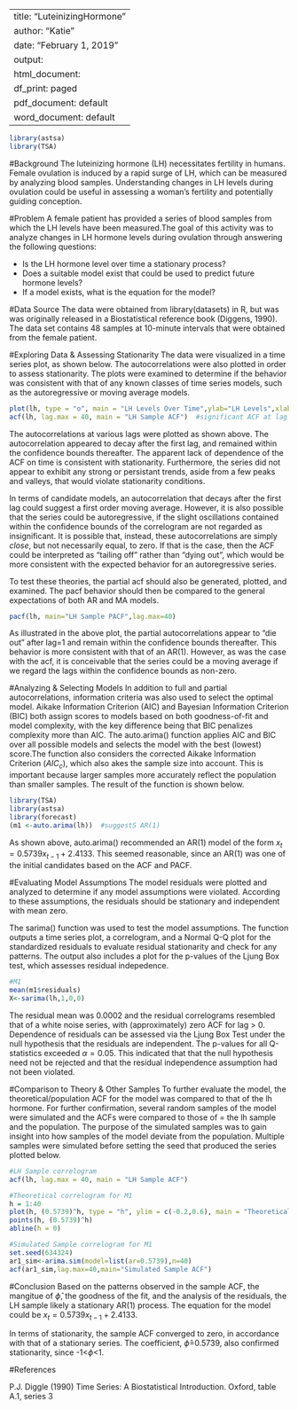 
---
title: "LuteinizingHormone"
author: "Katie"
date: "February 1, 2019"
output:
  html_document:
    df_print: paged
  pdf_document: default
  word_document: default
---

```r
library(astsa)
library(TSA)
```

#Background
The luteinizing hormone (LH) necessitates fertility in humans. Female ovulation is induced by a rapid surge of LH, which can be measured by analyzing blood samples. Understanding changes in LH levels during ovulation could be useful in assessing a woman's fertility and potentially guiding conception. 

#Problem 
A female patient has provided a series of blood samples from which the LH levels have been measured.The goal of this activity was to analyze changes in LH hormone levels during ovulation through answering the following questions:

 * Is the LH hormone level over time a stationary process?
 * Does a suitable model exist that could be used to predict future hormone levels?
 * If a model exists, what is the equation for the model?

#Data Source
The data were obtained from library(datasets) in R, but was was originally released in a Biostatistical reference book (Diggens, 1990). The data set contains 48 samples at 10-minute intervals that were obtained from the female patient.

#Exploring Data & Assessing Stationarity
The data were visualized in a time series plot, as shown below. The autocorrelations were also plotted in order to assess stationarity. The plots were examined to determine if the behavior was consistent with that of any known classes of time series models, such as the autoregressive or moving average models. 

```r

plot(lh, type = "o", main = "LH Levels Over Time",ylab="LH Levels",xlab="Time in Seconds")
acf(lh, lag.max = 40, main = "LH Sample ACF")  #significant ACF at lag 1, ACF approximately zero                                                            elsewhere => AR(1)
```

The autocorrelations at various lags were plotted as shown above. The autocorrelation appeared to decay after the first lag, and remained within the confidence bounds thereafter. The apparent lack of dependence of the ACF on time is consistent with stationarity. Furthermore, the series did not appear to exhibit any strong or persistant trends, aside from a few peaks and valleys, that would violate stationarity conditions.

In terms of candidate models, an autocorrelation that decays after the first lag could suggest a first order moving average. However, it is also possible that the series could be autoregressive, if the slight oscillations contained within the confidence bounds of the correlogram are not regarded as insignificant. It is possible that, instead, these autocorrelations are simply *close*, but not necessarily equal, to zero. If that is the case, then the ACF could be interpreted as "tailing off" rather than  "dying out", which would be more consistent with the expected behavior for an autoregressive series. 

To test these theories, the partial acf should also be generated, plotted, and examined. The pacf behavior should then be compared to the general expectations of both AR and MA models.

```r
pacf(lh, main="LH Sample PACF",lag.max=40)
```

As illustrated in the above plot, the partial autocorrelations appear to "die out" after lag=1 and remain within the confidence bounds thereafter. This behavior is more consistent with that of an AR(1). However, as was the case with the acf, it is conceivable that the series could be a moving average if we regard the lags within the confidence bounds as non-zero.

#Analyzing & Selecting Models
In addition to full and partial autocorrelations, information criteria was also used to select the optimal model. Aikake Information Criterion (AIC) and Bayesian Information Criterion (BIC) both assign scores to models based on both goodness-of-fit and model complexity, with the key difference being that BIC penalizes complexity more than AIC. The auto.arima() function applies AIC and BIC over all possible models and selects the model with the best (lowest) score.The function also considers the corrected Aikake Information Criterion ($AIC_c$), which also akes the sample size into account. This is important because larger samples more accurately reflect the population than smaller samples. The result of the function is shown below. 

```r
library(TSA)
library(astsa)
library(forecast)
(m1 <-auto.arima(lh))  #suggestS AR(1)
```

As shown above, auto.arima() recommended an AR(1) model of the form $x_t=0.5739x_{t-1}+2.4133$. This seemed 
reasonable, since an AR(1) was one of the initial candidates based on the ACF and PACF.

#Evaluating Model Assumptions
The model residuals were plotted and analyzed to determine if any model assumptions were violated. According to these assumptions, the residuals should be stationary and independent with mean zero.

The sarima() function was used to test the model assumptions. The function outputs a time series plot, a correlogram, and a Normal Q-Q plot for the standardized residuals to evaluate residual stationarity and check for any patterns. The output also includes a plot for the p-values of the Ljung Box test, which assesses residual indepedence. 

```r
#M1
mean(m1$residuals)
X<-sarima(lh,1,0,0)
```

The residual mean was 0.0002 and the residual correlograms resembled that of a white noise series, with (approximately) zero ACF for lag > 0. Dependence of residuals can be assessed via the Ljung Box Test under the null hypothesis that the residuals are independent. The p-values for all Q-statistics exceeded $\alpha=0.05$. This indicated that that the null hypothesis need not be rejected and that the residual independence assumption had not been violated. 

#Comparison to Theory & Other Samples
To further evaluate the model, the theoretical/population ACF for the model was compared to that of the lh hormone. For further confirmation, several random samples of the model were simulated and the ACFs were compared to those of = the lh sample and the population. The purpose of the simulated samples was to gain insight into how samples of the model deviate from the population. Multiple samples were simulated before setting the seed that produced the series plotted below. 

```r
#LH Sample correlogram
acf(lh, lag.max = 40, main = "LH Sample ACF")

#Theoretical correlogram for M1
h = 1:40
plot(h, (0.5739)^h, type = "h", ylim = c(-0.2,0.6), main = "Theoretical ACF")
points(h, (0.5739)^h)
abline(h = 0)

#Simulated Sample correlogram for M1
set.seed(634324)
ar1_sim<-arima.sim(model=list(ar=0.5739),n=40)
acf(ar1_sim,lag.max=40,main="Simulated Sample ACF")
```


#Conclusion
Based on the patterns observed in the sample ACF, the mangitue of $\hat{\phi}$, the goodness of the fit, and the analysis of the residuals, the LH sample likely a stationary AR(1) process. The equation for the model could be $x_t=0.5739x_{t-1}+2.4133$.

In terms of stationarity, the sample ACF converged to zero, in accordance with that of a stationary series. The coefficient, $\hat{\phi}$=0.5739, also confirmed stationarity, since -1<${\phi}$<1.


#References

P.J. Diggle (1990) Time Series: A Biostatistical Introduction. Oxford, table A.1, series 3


